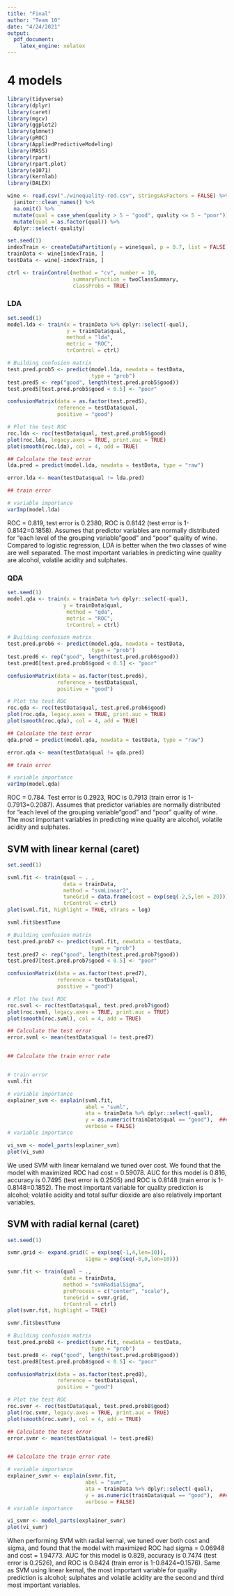 ```yaml
---
title: "Final"
author: "Team 10"
date: "4/24/2021"
output:
  pdf_document:
    latex_engine: xelatex
---
```




# 4 models

```r
library(tidyverse)
library(dplyr)
library(caret)
library(mgcv)
library(ggplot2)
library(glmnet)
library(pROC)
library(AppliedPredictiveModeling)
library(MASS)
library(rpart)
library(rpart.plot)
library(e1071)
library(kernlab)
library(DALEX)
```


```r
wine <- read.csv("./winequality-red.csv", stringsAsFactors = FALSE) %>% 
  janitor::clean_names() %>% 
  na.omit() %>% 
  mutate(qual = case_when(quality > 5 ~ "good", quality <= 5 ~ "poor")) %>% 
  mutate(qual = as.factor(qual)) %>% 
  dplyr::select(-quality)

set.seed(1)
indexTrain <- createDataPartition(y = wine$qual, p = 0.7, list = FALSE)
trainData <- wine[indexTrain, ]
testData <- wine[-indexTrain, ]

ctrl <- trainControl(method = "cv", number = 10,
                     summaryFunction = twoClassSummary,
                     classProbs = TRUE)
```


### LDA
```r
set.seed(1)
model.lda <- train(x = trainData %>% dplyr::select(-qual),
                   y = trainData$qual,
                   method = "lda",
                   metric = "ROC",
                   trControl = ctrl)

# Building confusion matrix
test.pred.prob5 <- predict(model.lda, newdata = testData,
                           type = "prob")
test.pred5 <- rep("good", length(test.pred.prob5$good))
test.pred5[test.pred.prob5$good < 0.5] <- "poor"

confusionMatrix(data = as.factor(test.pred5),
                reference = testData$qual,
                positive = "good")

# Plot the test ROC
roc.lda <- roc(testData$qual, test.pred.prob5$good)
plot(roc.lda, legacy.axes = TRUE, print.auc = TRUE)
plot(smooth(roc.lda), col = 4, add = TRUE)

## Calculate the test error
lda.pred = predict(model.lda, newdata = testData, type = "raw")

error.lda <- mean(testData$qual != lda.pred)

## train error

# variable importance
varImp(model.lda)
```
ROC = 0.819, test error is 0.2380, ROC is 0.8142 (test error is 1-0.8142=0.1858). Assumes that predictor variables are normally distributed  for "each level of the grouping variable"good" and "poor" quality of wine. Compared to logistic regression, LDA is better when the two classes of wine are well separated. The most important variables in predicting wine quality are alcohol, volatile acidity and sulphates.

### QDA
```r
set.seed(1)
model.qda <- train(x = trainData %>% dplyr::select(-qual),
                  y = trainData$qual,
                   method = "qda",
                   metric = "ROC",
                   trControl = ctrl)

# Building confusion matrix
test.pred.prob6 <- predict(model.qda, newdata = testData,
                           type = "prob")
test.pred6 <- rep("good", length(test.pred.prob6$good))
test.pred6[test.pred.prob6$good < 0.5] <- "poor"

confusionMatrix(data = as.factor(test.pred6),
                reference = testData$qual,
                positive = "good")

# Plot the test ROC
roc.qda <- roc(testData$qual, test.pred.prob6$good)
plot(roc.qda, legacy.axes = TRUE, print.auc = TRUE)
plot(smooth(roc.qda), col = 4, add = TRUE)

## Calculate the test error
qda.pred = predict(model.qda, newdata = testData, type = "raw")

error.qda <- mean(testData$qual != qda.pred)

## train error

# variable importance
varImp(model.qda)
```
ROC = 0.784. Test error is 0.2923, ROC is 0.7913 (train error is 1-0.7913=0.2087). Assumes that predictor variables are normally distributed  for "each level of the grouping variable"good" and "poor" quality of wine. The most important variables in predicting wine quality are alcohol, volatile acidity and sulphates.

## SVM with linear kernal (caret)
```r
set.seed(1)

svml.fit <- train(qual ~ . ,
                  data = trainData,
                  method = "svmLinear2",
                  tuneGrid = data.frame(cost = exp(seq(-2,5,len = 20))),
                  trControl = ctrl)
plot(svml.fit, highlight = TRUE, xTrans = log)

svml.fit$bestTune

# Building confusion matrix
test.pred.prob7 <- predict(svml.fit, newdata = testData,
                           type = "prob")
test.pred7 <- rep("good", length(test.pred.prob7$good))
test.pred7[test.pred.prob7$good < 0.5] <- "poor"

confusionMatrix(data = as.factor(test.pred7),
                reference = testData$qual,
                positive = "good")

# Plot the test ROC
roc.svml <- roc(testData$qual, test.pred.prob7$good)
plot(roc.svml, legacy.axes = TRUE, print.auc = TRUE)
plot(smooth(roc.svml), col = 4, add = TRUE)

## Calculate the test error
error.svml <- mean(testData$qual != test.pred7)


## Calculate the train error rate


# train error
svml.fit

# variable importance
explainer_svm <- explain(svml.fit,
                         abel = "svml",
                         ata = trainData %>% dplyr::select(-qual),
                         y = as.numeric(trainData$qual == "good"),  ### qual still in graph
                         verbose = FALSE)
# variable importance

vi_svm <- model_parts(explainer_svm)
plot(vi_svm)
```
We used SVM with linear kernaland we tuned over cost. We found that the model with maximized ROC had cost = 0.59078. AUC for this model is 0.816, accuracy is 0.7495 (test error is 0.2505) and ROC is 0.8148 (train error is 1-0.8148=0.1852). The most important variable for quality prediction is alcohol; volatile acidity and total sulfur dioxide are also relatively important variables.

## SVM with radial kernal (caret)
```r
set.seed(1)

svmr.grid <- expand.grid(C = exp(seq(-1,4,len=10)),
                         sigma = exp(seq(-8,0,len=10)))

svmr.fit <- train(qual ~ .,
                  data = trainData,
                  method = "svmRadialSigma",
                  preProcess = c("center", "scale"),
                  tuneGrid = svmr.grid,
                  trControl = ctrl)
plot(svmr.fit, highlight = TRUE)

svmr.fit$bestTune

# Building confusion matrix
test.pred.prob8 <- predict(svmr.fit, newdata = testData,
                           type = "prob")
test.pred8 <- rep("good", length(test.pred.prob8$good))
test.pred8[test.pred.prob8$good < 0.5] <- "poor"

confusionMatrix(data = as.factor(test.pred8),
                reference = testData$qual,
                positive = "good")

# Plot the test ROC
roc.svmr <- roc(testData$qual, test.pred.prob8$good)
plot(roc.svmr, legacy.axes = TRUE, print.auc = TRUE)
plot(smooth(roc.svmr), col = 4, add = TRUE)

## Calculate the test error
error.svmr <- mean(testData$qual != test.pred8)


## Calculate the train error rate

# variable importance
explainer_svmr <- explain(svmr.fit,
                         abel = "svmr",
                         ata = trainData %>% dplyr::select(-qual),
                         y = as.numeric(trainData$qual == "good"),  ### qual still in graph
                         verbose = FALSE)
# variable importance

vi_svmr <- model_parts(explainer_svmr)
plot(vi_svmr)
```
When performing SVM with radial kernal, we tuned over both cost and sigma, and found that the model with maximized ROC had sigma = 0.06948 and cost = 1.94773. AUC for this model is 0.829, accuracy is 0.7474 (test error is 0.2526), and ROC is 0.8424 (train error is 1-0.8424=0.1576). Same as SVM using linear kernal, the most important variable for quality prediction is alcohol; sulphates and volatile acidity are the second and third most important variables.